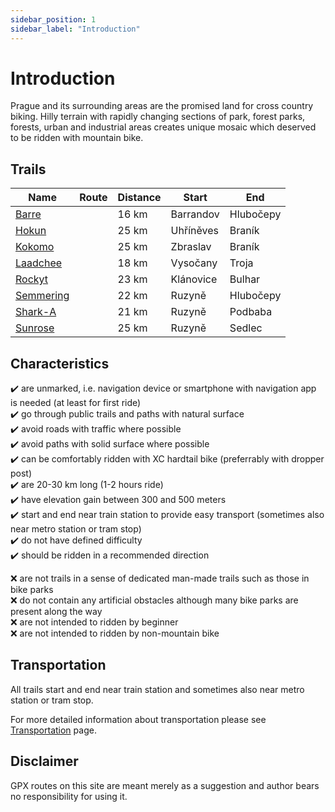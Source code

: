 ```yaml
---
sidebar_position: 1
sidebar_label: "Introduction"
---
```


# Introduction

Prague and its surrounding areas are the promised land for cross country biking.
Hilly terrain with rapidly changing sections of park, forest parks, forests, urban and industrial areas creates unique mosaic which deserved to be ridden with mountain bike.

## Trails

| Name | Route | Distance | Start | End |
| --- | --- | --- | --- | --- |
| [Barre](trails/barre) | <TrailRouteLink id="barre"></TrailRouteLink> | 16 km | Barrandov | Hlubočepy |
| [Hokun](trails/hokun) | <TrailRouteLink id="hokun"></TrailRouteLink> | 25 km | Uhříněves | Braník |
| [Kokomo](trails/kokomo) | <TrailRouteLink id="kokomo"></TrailRouteLink> | 25 km | Zbraslav | Braník |
| [Laadchee](trails/laadchee) | <TrailRouteLink id="laadchee"></TrailRouteLink> | 18 km | Vysočany | Troja |
| [Rockyt](trails/rockyt) | <TrailRouteLink id="rockyt"></TrailRouteLink> | 23 km | Klánovice | Bulhar |
| [Semmering](trails/semmering) | <TrailRouteLink id="semmering"></TrailRouteLink> | 22 km | Ruzyně | Hlubočepy |
| [Shark-A](trails/shark-a) | <TrailRouteLink id="shark-a"></TrailRouteLink> | 21 km | Ruzyně | Podbaba |
| [Sunrose](trails/sunrose) | <TrailRouteLink id="sunrose"></TrailRouteLink> | 25 km | Ruzyně | Sedlec |

## Characteristics

✔️ are unmarked, i.e. navigation device or smartphone with navigation app is needed (at least for first ride) <br />
✔️ go through public trails and paths with natural surface <br />
✔️ avoid roads with traffic where possible <br />
✔️ avoid paths with solid surface where possible <br />
✔️ can be comfortably ridden with XC hardtail bike (preferrably with dropper post) <br />
✔️ are 20-30 km long (1-2 hours ride) <br />
✔️ have elevation gain between 300 and 500 meters <br />
✔️ start and end near train station to provide easy transport (sometimes also near metro station or tram stop) <br />
✔️ do not have defined difficulty <br />
✔️ should be ridden in a recommended direction

❌ are not trails in a sense of dedicated man-made trails such as those in bike parks <br />
❌ do not contain any artificial obstacles although many bike parks are present along the way <br />
❌ are not intended to ridden by beginner <br />
❌ are not intended to ridden by non-mountain bike <br />

## Transportation

All trails start and end near train station and sometimes also near metro station or tram stop.

For more detailed information about transportation please see [Transportation](../transportation/overview) page.

## Disclaimer

GPX routes on this site are meant merely as a suggestion and author bears no responsibility for using it.
